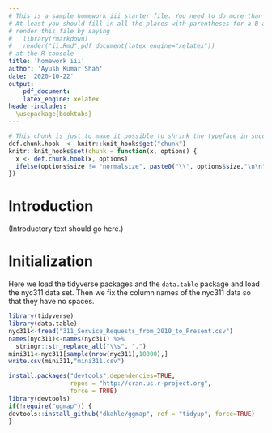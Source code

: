 ```yaml
---
# This is a sample homework iii starter file. You need to do more than this for full credit.
# At least you should fill in all the places with parentheses for a B and use your imagination to add more for an A.
# render this file by saying
#   library(rmarkdown)
#   render("ii.Rmd",pdf_document(latex_engine="xelatex"))
# at the R console
title: 'homework iii'
author: 'Ayush Kumar Shah'
date: '2020-10-22'
output:
    pdf_document:
    latex_engine: xelatex
header-includes:
  \usepackage{booktabs}
---
```


```r
# This chunk is just to make it possible to shrink the typeface in succeeding chunks. Mainly this will be used for the crosstabs.
def.chunk.hook  <- knitr::knit_hooks$get("chunk")
knitr::knit_hooks$set(chunk = function(x, options) {
  x <- def.chunk.hook(x, options)
  ifelse(options$size != "normalsize", paste0("\\", options$size,"\n\n", x, "\n\n \\normalsize"), x)
})
```


# Introduction
(Introductory text should go here.)

# Initialization
Here we load the tidyverse packages and the `data.table` package and load the nyc311 data set. Then we fix the column names of the nyc311 data so that they have no spaces.

```r
library(tidyverse)
library(data.table)
nyc311<-fread("311_Service_Requests_from_2010_to_Present.csv")
names(nyc311)<-names(nyc311) %>%
  stringr::str_replace_all("\\s", ".")
mini311<-nyc311[sample(nrow(nyc311),10000),]
write.csv(mini311,"mini311.csv")
```

```r
install.packages("devtools",dependencies=TRUE, 
                 repos = "http://cran.us.r-project.org",
                 force = TRUE)
library(devtools)
if(!require("ggmap")) {
devtools::install_github("dkahle/ggmap", ref = "tidyup", force=TRUE)
}
```

